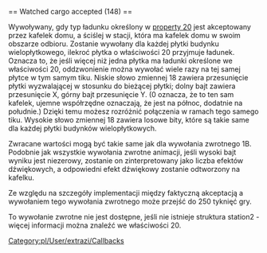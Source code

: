 <noinclude>{{pl/Development/NewGRF/inne strony|en=newgrf-specs.tt-wiki.net/wiki/Callback:_Watched_cargo_accepted|pl=pl/Development/NewGRF/NFO Specs/Callback/Watched cargo accepted}}
</noinclude>== Watched cargo accepted (148) ==

Wywoływany, gdy typ ładunku określony w [[pl/Development/NewGRF/NFO Specs/Action0/Houses#cargo-acceptance-watch-list-20|property 20]] jest akceptowany przez kafelek domu, a ściślej w stacji, która ma kafelek domu w swoim obszarze odbioru. Zostanie wywołany dla każdej płytki budynku wielopłytkowego, ilekroć płytka o właściwości 20 przyjmuje ładunek. Oznacza to, że jeśli więcej niż jedna płytka ma ładunki określone we właściwości 20, oddzwonienie można wywołać wiele razy na tej samej płytce w tym samym tiku. Niskie słowo zmiennej 18 zawiera przesunięcie płytki wyzwalającej w stosunku do bieżącej płytki; dolny bajt zawiera przesunięcie X, górny bajt przesunięcie Y. (0 oznacza, że ​​to ten sam kafelek, ujemne współrzędne oznaczają, że jest na północ, dodatnie na południe.) Dzięki temu możesz rozróżnić połączenia w ramach tego samego tiku. Wysokie słowo zmiennej 18 zawiera losowe bity, które są takie same dla każdej płytki budynków wielopłytkowych.

Zwracane wartości mogą być takie same jak dla wywołania zwrotnego 1B. Podobnie jak wszystkie wywołania zwrotne animacji, jeśli wysoki bajt wyniku jest niezerowy, zostanie on zinterpretowany jako liczba efektów dźwiękowych, a odpowiedni efekt dźwiękowy zostanie odtworzony na kafelku.

Ze względu na szczegóły implementacji między faktyczną akceptacją a wywołaniem tego wywołania zwrotnego może przejść do 250 tyknięć gry.

{{pl/Development/NewGRF/ttdp|}} To wywołanie zwrotne nie jest dostępne, jeśli nie istnieje struktura station2 - więcej informacji można znaleźć we właściwości 20.

<!--[[Category:Callbacks]]-->[[Category:pl/User/extrazi/Callbacks]]